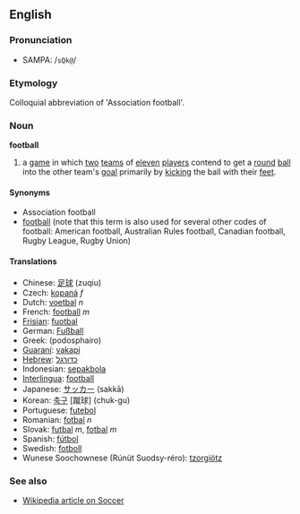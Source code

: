 ==English==
===Pronunciation===
*SAMPA: /<tt>sQk@</tt>/
===Etymology===
Colloquial abbreviation of 'Association football'.

===Noun===
'''football'''

#a [[game]] in which [[two]] [[team]]s of [[eleven]] [[player]]s contend to get a [[round]] [[ball]] into the other team's [[goal]] primarily by [[kick]]ing the ball with their [[foot|feet]].

====Synonyms====
*Association football
*[[football]] (note that this term is also used for several other codes of football: American football, Australian Rules football, Canadian football, Rugby League, Rugby Union)

====Translations====
*Chinese: [[足球]] (zuqiu)
*Czech: [[kopaná]] ''f''
*Dutch: [[voetbal]] ''n''
*French: [[football]] ''m''
*[[Frisian]]: [[fuotbal]]
*German: [[Fußball]]
*Greek: (podosphairo)
*[[Guaraní]]: [[vakapi]]
*[[Hebrew]]: [[כדורגל]]
*Indonesian: [[sepakbola]]
*[[Interlingua]]: [[football]]
*Japanese: [[サッカー]] (sakkā)
*Korean: [[축구]] [蹴球] (chuk-gu)
*Portuguese: [[futebol]]
*Romanian: [[fotbal]] ''n''
*Slovak: [[futbal]] ''m'', [[fotbal]] ''m''
*Spanish: [[fútbol]]
*Swedish: [[fotboll]]
*Wunese Soochownese (Rúnüt Suodsy-réro): [[tzorgiötz]]

===See also===
* [[w:Soccer|Wikipedia article on Soccer]]